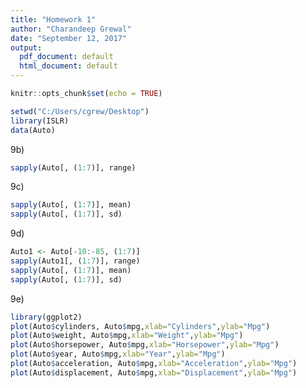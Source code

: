 ```yaml
---
title: "Homework 1"
author: "Charandeep Grewal"
date: "September 12, 2017"
output:
  pdf_document: default
  html_document: default
---
```


```r
knitr::opts_chunk$set(echo = TRUE)
```

```r
setwd("C:/Users/cgrew/Desktop")
library(ISLR)
data(Auto)
```

9b)
```r
sapply(Auto[, (1:7)], range)
```

9c) 
```r
sapply(Auto[, (1:7)], mean)
sapply(Auto[, (1:7)], sd)
```

9d)
```r
Auto1 <- Auto[-10:-85, (1:7)]
sapply(Auto1[, (1:7)], range)
sapply(Auto[, (1:7)], mean)
sapply(Auto[, (1:7)], sd)
```

9e)
```r
library(ggplot2)
plot(Auto$cylinders, Auto$mpg,xlab="Cylinders",ylab="Mpg")
plot(Auto$weight, Auto$mpg,xlab="Weight",ylab="Mpg")
plot(Auto$horsepower, Auto$mpg,xlab="Horsepower",ylab="Mpg")
plot(Auto$year, Auto$mpg,xlab="Year",ylab="Mpg")
plot(Auto$acceleration, Auto$mpg,xlab="Acceleration",ylab="Mpg")
plot(Auto$displacement, Auto$mpg,xlab="Displacement",ylab="Mpg")
```